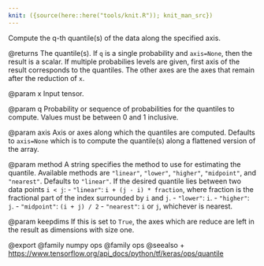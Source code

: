 ```yaml
---
knit: ({source(here::here("tools/knit.R")); knit_man_src})
---
```

Compute the q-th quantile(s) of the data along the specified axis.

@returns
The quantile(s). If `q` is a single probability and `axis=None`, then
the result is a scalar. If multiple probabilies levels are given, first
axis of the result corresponds to the quantiles. The other axes are the
axes that remain after the reduction of `x`.

@param x
Input tensor.

@param q
Probability or sequence of probabilities for the quantiles to
compute. Values must be between 0 and 1 inclusive.

@param axis
Axis or axes along which the quantiles are computed. Defaults to
`axis=None` which is to compute the quantile(s) along a flattened
version of the array.

@param method
A string specifies the method to use for estimating the
quantile. Available methods are `"linear"`, `"lower"`, `"higher"`,
`"midpoint"`, and `"nearest"`. Defaults to `"linear"`.
If the desired quantile lies between two data points `i < j`:
- `"linear"`: `i + (j - i) * fraction`, where fraction is the
    fractional part of the index surrounded by `i` and `j`.
- `"lower"`: `i`.
- `"higher"`: `j`.
- `"midpoint"`: `(i + j) / 2`
- `"nearest"`: `i` or `j`, whichever is nearest.

@param keepdims
If this is set to `True`, the axes which are reduce
are left in the result as dimensions with size one.

@export
@family numpy ops
@family ops
@seealso
+ <https://www.tensorflow.org/api_docs/python/tf/keras/ops/quantile>
